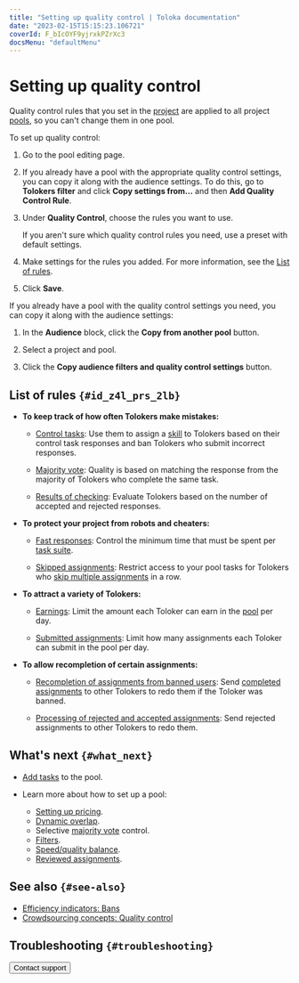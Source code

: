 ```yaml
---
title: "Setting up quality control | Toloka documentation"
date: "2023-02-15T15:15:23.106721"
coverId: F_bIcOYF9yjrxkPZrXc3
docsMenu: "defaultMenu"
---
```



# Setting up quality control

<TolokaRequesterSourceQualityControl/>

<Note mode="warning" title="Warning">

Quality control rules that you set in the [project](/docs/glossary#project) are applied to all project [pools](/docs/glossary#pool), so you can't change them in one pool.

</Note>

To set up quality control:

1. Go to the pool editing page.

1. If you already have a pool with the appropriate quality control settings, you can copy it along with the audience settings. To do this, go to **Tolokers filter** and click **Copy settings from...** and then **Add Quality Control Rule**.

1. Under **Quality Control**, choose the rules you want to use.

    If you aren't sure which quality control rules you need, use a preset with default settings.

1. Make settings for the rules you added. For more information, see the [List of rules](#id_z4l_prs_2lb).

1. Click **Save**.

<Note mode="note" title="Note">

If you already have a pool with the quality control settings you need, you can copy it along with the audience settings:

1. In the **Audience** block, click the **Copy from another pool** button.

1. Select a project and pool.

1. Click the **Copy audience filters and quality control settings** button.

</Note>

## List of rules `{#id_z4l_prs_2lb}`
- **To keep track of how often Tolokers make mistakes:**

    - [Control tasks](/docs/guide/goldenset): Use them to assign a [skill](/docs/glossary#skill) to Tolokers based on their control task responses and ban Tolokers who submit incorrect responses.

    - [Majority vote](/docs/guide/mvote): Quality is based on matching the response from the majority of Tolokers who complete the same task.

    - [Results of checking](/docs/guide/reviewing-assignments): Evaluate Tolokers based on the number of accepted and rejected responses.

- **To protect your project from robots and cheaters:**

    - [Fast responses](/docs/guide/quick-answers): Control the minimum time that must be spent per [task suite](/docs/glossary#task-suite).

    - [Skipped assignments](/docs/guide/skipped-assignments): Restrict access to your pool tasks for Tolokers who [skip multiple assignments](/docs/guide/pool_statistic-pool#skipped-tasks) in a row.

- **To attract a variety of Tolokers:**

    - [Earnings](/docs/guide/income): Limit the amount each Toloker can earn in the [pool](/docs/glossary#pool) per day.

    - [Submitted assignments](/docs/guide/submitted-answers): Limit how many assignments each Toloker can submit in the pool per day.

- **To allow recompletion of certain assignments:**

    - [Recompletion of assignments from banned users](/docs/guide/restore-task-overlap): Send [completed assignments](/docs/glossary#completed-tasks) to other Tolokers to redo them if the Toloker was banned.

    - [Processing of rejected and accepted assignments](/docs/guide/reassessment-after-accepting): Send rejected assignments to other Tolokers to redo them.

## What's next `{#what_next}`
- [Add tasks](/docs/guide/pool) to the pool.
- Learn more about how to set up a pool:

    - [Setting up pricing](/docs/guide/dynamic-pricing).
    - [Dynamic overlap](/docs/guide/dynamic-overlap).
    - Selective [majority vote](/docs/guide/selective-mvote) control.
    - [Filters](/docs/guide/filters).
    - [Speed/quality balance](/docs/guide/adjust).
    - [Reviewed assignments](/docs/guide/offline-accept).

## See also `{#see-also}`

- [Efficiency indicators: Bans](/docs/guide/efficiency-metrics/ban-rate)
- [Crowdsourcing concepts: Quality control](https://toloka.ai/knowledgebase/quality-control/)

## Troubleshooting `{#troubleshooting}`

<Cut title="Setting up quality control">

<FaqSetQualityControl/>

<FaqSkillForEveryPool/>

<FaqSkillForDifferentProjects/>

<TroubleshootingControlSettingsReplaced/>

<FaqGetAccess/>

<FaqSetSkill/>

<FaqTimeSpecified/>

<FaqTestTolokers/>

<FaqMatchEnteredText/>

<TroubleshootingExamThreeTasks/>

<FaqTwoTextVersions/>

</Cut>

<Cut title="Control tasks">

<FaqHowManyControlTasks/>

<FaqCorrectResponsesCounted/>

<FaqMakeDifferent/>

<FaqExamPool/>

<FaqSetUpExam/>

<FaqUsingSmartMixing/>

<FaqTwoTrainingPools/>

<FaqHint/>

<FaqNumberOfControlResponses/>

<FaqReviewTraining/>

<FaqQuestionsAreControl/>

</Cut>

<Cut title="Ban">

<FaqDisableTasks/>

<FaqIncorrectResponses/>

<FaqOneTask/>

<FaqBan/>

<FaqClassifyUsers/>

</Cut>

<Cut title="Majority vote">

<FaqSubmitEmptyAssignments/>

<FaqMultipleFields/>

<FaqFormatReviewResults/>

</Cut>

<Cut title="Speed of task completion">

<TroubleshootingSpeedDropped/>

<FaqLabelingSpeed/>

<FaqSpeedUpCompletion/>

</Cut>

<Button view="defaultInverse" size="l" type="link" url="/docs/guide/troubleshooting/support?form-source=guide-qa-pool-settings">Contact support</Button>

